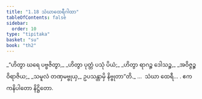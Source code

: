 ```yaml
---
title: "1.18 သံဃာထေရီဂါထာ"
tableOfContents: false
sidebar:
  order: 10
type: "tipitaka"
basket: "su"
book: "th2"
---
```



<DynamicBreadcrumb />

<Division number="18" book="th2">

<Paragraph number="36" type="verses" book="th2">
_“ဟိတွာ ဃရေ ပဗ္ဗဇိတွာ,_  
_ဟိတွာ ပုတ္တံ ပသုံ ပိယံ;_  
_ဟိတွာ ရာဂဉ္စ ဒေါသဉ္စ,_  
_အဝိဇ္ဇဉ္စ ဝိရာဇိယ;_  
_သမူလံ တဏှမဗ္ဗုယှ,_  
ဥပသန္တာမှိ နိဗ္ဗုတာ”တိ._  


</Paragraph>
</Division>

<Paragraph number="37" type="center" book="th2">
…  သံဃာ ထေရီ… .



</Paragraph>

<Paragraph number="38" type="center" book="th2">
ဧကကနိပါတော နိဋ္ဌိတော.
</Paragraph>